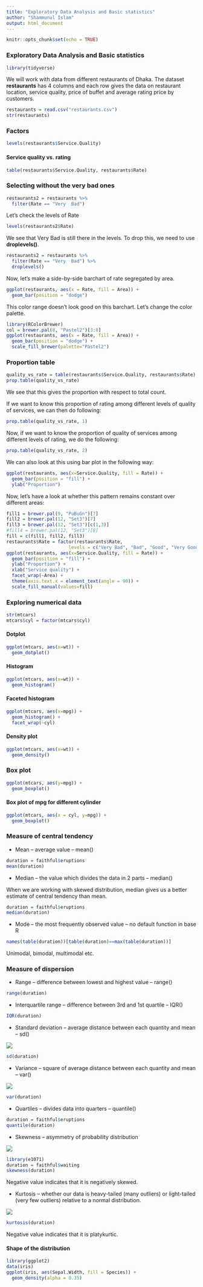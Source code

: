 ```yaml
---
title: "Exploratory Data Analysis and Basic statistics"
author: "Shammunul Islam"
output: html_document
---
```


```r
knitr::opts_chunk$set(echo = TRUE)
```

### Exploratory Data Analysis and Basic statistics

```r
library(tidyverse)
```

We will work with data from different restaurants of Dhaka. The dataset **restaurants** has 4 columns and each row gives the data on restaurant location, service quality, price of buffet and average rating price by customers.

```r
restaurants = read.csv("restaurants.csv")
str(restaurants)
```

### Factors

```r
levels(restaurants$Service.Quality)
```

#### Service quality vs. rating

```r
table(restaurants$Service.Quality, restaurants$Rate)
```

### Selecting without the very bad ones

```r
restaurants2 = restaurants %>%
  filter(Rate == "Very  Bad")
```

Let's check the levels of Rate

```r
levels(restaurants2$Rate)
```

We see that Very Bad is still there in the levels. To drop this, we need to use **droplevels()**.

```r
restaurants2 = restaurants %>%
  filter(Rate == "Very  Bad") %>%
  droplevels()
```

Now, let's make a side-by-side barchart of rate segregated by area.

```r
ggplot(restaurants, aes(x = Rate, fill = Area)) + 
  geom_bar(position = "dodge")
```

This color range doesn't look good on this barchart. Let's change the color palette.

```r
library(RColorBrewer)
col = brewer.pal(8, "Pastel2")[3:8]
ggplot(restaurants, aes(x = Rate, fill = Area)) + 
  geom_bar(position = "dodge") +
  scale_fill_brewer(palette="Pastel2")
```

### Proportion table

```r
quality_vs_rate = table(restaurants$Service.Quality, restaurants$Rate)
prop.table(quality_vs_rate)
```

We see that this gives the proportion with respect to total count.

If we want to know this proportion of rating among different levels of quality of services, we can then do following:

```r
prop.table(quality_vs_rate, 1)
```

Now, if we want to know the proportion of quality of services among different levels of rating, we do the following:

```r
prop.table(quality_vs_rate, 2)
```

We can also look at this using bar plot in the following way:

```r
ggplot(restaurants, aes(x=Service.Quality, fill = Rate)) +
  geom_bar(position = "fill") +
  ylab("Proportion")
```

Now, let's have a look at whether this pattern remains constant over different areas:

```r
fill1 = brewer.pal(9, "PuBuGn")[7]
fill2 = brewer.pal(12, "Set3")[7]
fill3 = brewer.pal(12, "Set3")[c(1,3)]
#fill4 = brewer.pal(12, "Set3")[8]
fill = c(fill1, fill2, fill3)
restaurants$Rate = factor(restaurants$Rate, 
                       levels = c("Very Bad", "Bad", "Good", "Very Good"))
ggplot(restaurants, aes(x=Service.Quality, fill = Rate)) +
  geom_bar(position = "fill") +
  ylab("Proportion") +
  xlab("Service quality") +
  facet_wrap(~Area) +
  theme(axis.text.x = element_text(angle = 90)) +
  scale_fill_manual(values=fill)
```

### Exploring numerical data

```r
str(mtcars)
mtcars$cyl = factor(mtcars$cyl)
```

#### Dotplot

```r
ggplot(mtcars, aes(x=wt)) +
  geom_dotplot()
```

#### Histogram

```r
ggplot(mtcars, aes(x=wt)) +
  geom_histogram()
```

#### Faceted histogram

```r
ggplot(mtcars, aes(x=mpg)) +
  geom_histogram() +
  facet_wrap(~cyl)
```


#### Density plot

```r
ggplot(mtcars, aes(x=wt)) +
  geom_density()
```

### Box plot

```r
ggplot(mtcars, aes(y=mpg)) +
  geom_boxplot()
```

#### Box plot of mpg for different cylinder

```r
ggplot(mtcars, aes(x = cyl, y=mpg)) +
  geom_boxplot()
```

### Measure of central tendency

* Mean -- average value -- mean()

```r
duration = faithful$eruptions
mean(duration)
```

* Median -- the value which divides the data in 2 parts -- median()

When we are working with skewed distribution, median gives us a better estimate of central tendency than mean.

```r
duration = faithful$eruptions
median(duration)
```


* Mode -- the most frequently observed value -- no default function in base R

```r
names(table(duration))[table(duration)==max(table(duration))]  
```

Unimodal, bimodal, multimodal etc.

### Measure of dispersion

* Range -- difference between lowest and highest value -- range()

```r
range(duration)
```

* Interquartile range -- difference between 3rd and 1st quartile -- IQR()

```r
IQR(duration)
```



* Standard deviation -- average distance between each quantity and mean -- sd()

![](C:/Users/ERI/bs_0_0.png)

```r
sd(duration)
```

* Variance -- square of average distance between each quantity and mean -- var()

![](C:/Users/ERI/bs_0_1.png)

```r
var(duration)
```

* Quartiles -- divides data into quarters -- quantile()

```r
duration = faithful$eruptions
quantile(duration)
```


* Skewness -- asymmetry of probability distribution

![](C:/Users/ERI/bs_1.png)

```r
library(e1071)
duration = faithful$waiting
skewness(duration)
```

Negative value indicates that it is negatively skewed.

* Kurtosis -- whether our data is heavy-tailed (many outliers) or light-tailed (very few outliers) relative to a normal distribution.

![](C:/Users/ERI/bs_2.png)

```r
kurtosis(duration)
```

Negative value indicates that it is platykurtic.

#### Shape of the distribution

```r
library(ggplot2)
data(iris)
ggplot(iris, aes(Sepal.Width, fill = Species)) +
  geom_density(alpha = 0.35)
```






























